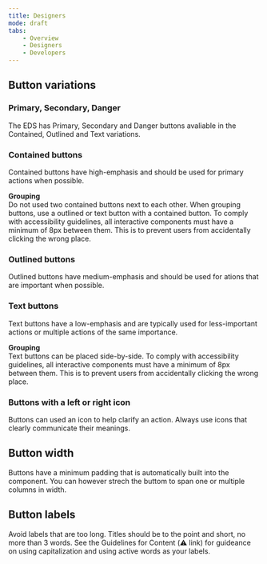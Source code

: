 ```yaml
---
title: Designers
mode: draft
tabs:
    - Overview
    - Designers
    - Developers 
---
```


<!-- 
This will be the same for finding all compoennts in Figma. Rebecca, Should we just have a section in getting started on how to find components. Then we dont need to repeat ourselves 100x and can write here about Figma only if there is something 'strange' about the component in Figma that needs to be pointed out. 

Buttons in Figma

* In the left sidebar, choose the tab Assets
    * :warning: Image example like: https://i.imgur.com/cyt9T1Q.png
* You can then scroll to find Buttons or search for them. 
* Once you have found it, click and drag it out to the Frame you need it on.
* Do not change the colors or layouts. 
	* Only edit the Button text. 
	* If using a Button with an icon, replace the `Icon Placeholder` with the icon needed.
-->

## Button variations

### Primary, Secondary, Danger

The EDS has Primary, Secondary and Danger buttons avaliable in the Contained, Outlined and Text variations. 

### Contained buttons

Contained buttons have high-emphasis and should be used for primary actions when possible. 

**Grouping**  
Do not used two contained buttons next to each other. When grouping buttons, use a outlined or text button with a contained button. 
To comply with accessibility guidelines, all interactive components must have a minimum of 8px between them. This is to prevent users from accidentally clicking the wrong place. 


### Outlined buttons

Outlined buttons have medium-emphasis and should be used for ations that are important when possible. 


### Text buttons

Text buttons have a low-emphasis and are typically used for less-important actions or multiple actions of the same importance. 

**Grouping**  
Text buttons can be placed side-by-side. To comply with accessibility guidelines, all interactive components must have a minimum of 8px between them. This is to prevent users from accidentally clicking the wrong place. 



### Buttons with a left or right icon
Buttons can used an icon to help clarify an action. Always use icons that clearly communicate their meanings. 


## Button width

Buttons have a minimum padding that is automatically built into the component. You can however strech the buttom to span one or multiple columns in width. 


## Button labels
Avoid labels that are too long. Titles should be to the point and short, no more than 3 words. 
See the Guidelines for Content (:warning: link) for guideance on using capitalization and using active words as your labels. 

